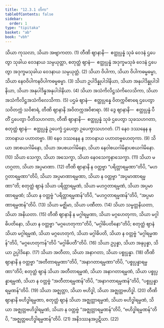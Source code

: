 ```yaml
---
title: "12.3.1 တိက"
tableOfContents: false
sidebar:
  order: 1
type: "tipitaka"
basket: "ab"
book: "vbh"
---
```



<DynamicBreadcrumb />

<Division number="640" book="vbh">

<Paragraph number="1907" book="vbh">
သိယာ ကုသလာ, သိယာ အဗျာကတာ. (1)
</Paragraph>

<Paragraph number="1908" book="vbh">
တီဏိ ဈာနာနိ—  ဧတ္ထုပ္ပန္နံ သုခံ ဝေဒနံ ဌပေတွာ သုခါယ ဝေဒနာယ သမ္ပယုတ္တာ, စတုတ္ထံ ဈာနံ—  ဧတ္ထုပ္ပန္နံ အဒုက္ခမသုခံ ဝေဒနံ ဌပေတွာ အဒုက္ခမသုခါယ ဝေဒနာယ သမ္ပယုတ္တံ. (2)
</Paragraph>

<Paragraph number="1909" book="vbh">
သိယာ ဝိပါကာ, သိယာ ဝိပါကဓမ္မဓမ္မာ, သိယာ နေဝဝိပါကနဝိပါကဓမ္မဓမ္မာ. (3)
</Paragraph>

<Paragraph number="1910" book="vbh">
သိယာ ဥပါဒိန္နုပါဒါနိယာ, သိယာ အနုပါဒိန္နုပါဒါနိယာ, သိယာ အနုပါဒိန္နအနုပါဒါနိယာ. (4)
</Paragraph>

<Paragraph number="1911" book="vbh">
သိယာ အသံကိလိဋ္ဌသံကိလေသိကာ, သိယာ အသံကိလိဋ္ဌအသံကိလေသိကာ. (5)
</Paragraph>

<Paragraph number="1912" book="vbh">
ပဌမံ ဈာနံ—  ဧတ္ထုပ္ပန္နေ ဝိတက္ကဝိစာရေ ဌပေတွာ သဝိတက္ကံ သဝိစာရံ, တီဏိ ဈာနာနိ အဝိတက္ကအဝိစာရာ. (6)
</Paragraph>

<Paragraph number="1913" book="vbh">
ဒွေ ဈာနာနိ—  ဧတ္ထုပ္ပန္နံ ပီတိံ ဌပေတွာ ပီတိသဟဂတာ, တီဏိ ဈာနာနိ—  ဧတ္ထုပ္ပန္နံ သုခံ ဌပေတွာ သုခသဟဂတာ, စတုတ္ထံ ဈာနံ—  ဧတ္ထုပ္ပန္နံ ဥပေက္ခံ ဌပေတွာ ဥပေက္ခာသဟဂတံ. (7)
</Paragraph>

<Paragraph number="1914" book="vbh">
နေဝ ဒဿနေန န ဘာဝနာယ ပဟာတဗ္ဗာ. (8)
</Paragraph>

<Paragraph number="1915" book="vbh">
နေဝ ဒဿနေန န ဘာဝနာယ ပဟာတဗ္ဗဟေတုကာ. (9)
</Paragraph>

<Paragraph number="1916" book="vbh">
သိယာ အာစယဂါမိနော, သိယာ အပစယဂါမိနော, သိယာ နေဝါစယဂါမိနာပစယဂါမိနော. (10)
</Paragraph>

<Paragraph number="1917" book="vbh">
သိယာ သေက္ခာ, သိယာ အသေက္ခာ, သိယာ နေဝသေက္ခနာသေက္ခာ. (11)
</Paragraph>

<Paragraph number="1918" book="vbh">
သိယာ မဟဂ္ဂတာ, သိယာ အပ္ပမာဏာ. (12)
</Paragraph>

<Paragraph number="1919" book="vbh">
တီဏိ ဈာနာနိ န ဝတ္တဗ္ဗာ “ပရိတ္တာရမ္မဏာ”တိပိ, “မဟဂ္ဂတာရမ္မဏာ”တိပိ, သိယာ အပ္ပမာဏာရမ္မဏာ, သိယာ န ဝတ္တဗ္ဗာ “အပ္ပမာဏာရမ္မဏာ”တိ; စတုတ္ထံ ဈာနံ သိယာ ပရိတ္တာရမ္မဏံ, သိယာ မဟဂ္ဂတာရမ္မဏံ, သိယာ အပ္ပမာဏာရမ္မဏံ; သိယာ န ဝတ္တဗ္ဗံ “ပရိတ္တာရမ္မဏန်”တိပိ, “မဟဂ္ဂတာရမ္မဏန်”တိပိ, “အပ္ပမာဏာရမ္မဏန်”တိပိ. (13)
</Paragraph>

<Paragraph number="1920" book="vbh">
သိယာ မဇ္ဈိမာ, သိယာ ပဏီတာ. (14)
</Paragraph>

<Paragraph number="1921" book="vbh">
သိယာ သမ္မတ္တနိယတာ, သိယာ အနိယတာ. (15)
</Paragraph>

<Paragraph number="1922" book="vbh">
တီဏိ ဈာနာနိ န မဂ္ဂါရမ္မဏာ, သိယာ မဂ္ဂဟေတုကာ, သိယာ မဂ္ဂါဓိပတိနော, သိယာ န ဝတ္တဗ္ဗာ “မဂ္ဂဟေတုကာ”တိပိ, “မဂ္ဂါဓိပတိနော”တိပိ; စတုတ္ထံ ဈာနံ သိယာ မဂ္ဂါရမ္မဏံ, သိယာ မဂ္ဂဟေတုကံ, သိယာ မဂ္ဂါဓိပတိ, သိယာ န ဝတ္တဗ္ဗံ “မဂ္ဂါရမ္မဏန်”တိပိ, “မဂ္ဂဟေတုကန်”တိပိ “မဂ္ဂါဓိပတီ”တိပိ. (16)
</Paragraph>

<Paragraph number="1923" book="vbh">
သိယာ ဥပ္ပန္နာ, သိယာ အနုပ္ပန္နာ, သိယာ ဥပ္ပါဒိနော. (17)
</Paragraph>

<Paragraph number="1924" book="vbh">
သိယာ အတီတာ, သိယာ အနာဂတာ, သိယာ ပစ္စုပ္ပန္နာ. (18)
</Paragraph>

<Paragraph number="1925" book="vbh">
တီဏိ ဈာနာနိ န ဝတ္တဗ္ဗာ “အတီတာရမ္မဏာ”တိပိ, “အနာဂတာရမ္မဏာ”တိပိ, “ပစ္စုပ္ပန္နာရမ္မဏာ”တိပိ; စတုတ္ထံ ဈာနံ သိယာ အတီတာရမ္မဏံ, သိယာ အနာဂတာရမ္မဏံ, သိယာ ပစ္စုပ္ပန္နာရမ္မဏံ, သိယာ န ဝတ္တဗ္ဗံ “အတီတာရမ္မဏန်”တိပိ, “အနာဂတာရမ္မဏန်”တိပိ, “ပစ္စုပ္ပန္နာရမ္မဏန်”တိပိ. (19)
</Paragraph>

<Paragraph number="1926" book="vbh">
သိယာ အဇ္ဈတ္တာ, သိယာ ဗဟိဒ္ဓါ, သိယာ အဇ္ဈတ္တဗဟိဒ္ဓါ. (20)
</Paragraph>

<Paragraph number="1927" book="vbh">
တီဏိ ဈာနာနိ ဗဟိဒ္ဓါရမ္မဏာ, စတုတ္ထံ ဈာနံ သိယာ အဇ္ဈတ္တာရမ္မဏံ, သိယာ ဗဟိဒ္ဓါရမ္မဏံ, သိယာ အဇ္ဈတ္တဗဟိဒ္ဓါရမ္မဏံ, သိယာ န ဝတ္တဗ္ဗံ “အဇ္ဈတ္တာရမ္မဏန်”တိပိ, “ဗဟိဒ္ဓါရမ္မဏန်”တိပိ, “အဇ္ဈတ္တဗဟိဒ္ဓါရမ္မဏန်”တိပိ. (21)
</Paragraph>

<Paragraph number="1928" book="vbh">
အနိဒဿနအပ္ပဋိဃာ. (22)
</Paragraph>
</Division>